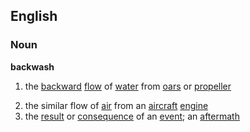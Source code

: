 ==English==
===Noun===
'''backwash'''
#{{nautical}} the [[backward]] [[flow]] of [[water]] from [[oar]]s or [[propeller]]
#the similar flow of [[air]] from an [[aircraft]] [[engine]]
#the [[result]] or [[consequence]] of an [[event]]; an [[aftermath]]